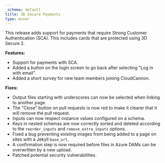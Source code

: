 ```yaml
---
_schema: default
title: 3D Secure Payments
type: minor
---
```

This release adds support for payments that require Strong Customer Authentication (SCA). This includes cards that are protected using 3D Secure 2.

**Features:**

* Support for payments with SCA.
* Added a button on the login screen to go back after selecting "Log in with email".
* Added a short survey for new team members joining CloudCannon.

**Fixes:**

* Output files starting with underscores can now be selected when linking to another page.
* The "Close" button on pull requests is now red to make it clearer that it will remove the pull request.
* Inputs can now respect instance values configured on a schema.
* Keys in nested schemas are now correctly sorted and deleted according to the `reorder_inputs` and `remove_extra_inputs` options.
* Fixed a bug preventing existing images from being added to a page on sites with a Jekyll `base_url`.
* A confirmation step is now required before files in Azure DAMs can be overwritten by a new upload.
* Patched potential security vulnerabilities.